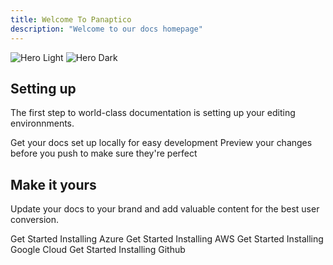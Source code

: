 ```yaml
---
title: Welcome To Panaptico
description: "Welcome to our docs homepage"
---
```


<img
  className="block dark:hidden"
  src="/images/hero-light.svg"
  alt="Hero Light"
/>
<img
  className="hidden dark:block"
  src="/images/hero-dark.svg"
  alt="Hero Dark"
/>

## Setting up

The first step to world-class documentation is setting up your editing environnments.

<CardGroup cols={2}>
  <Card
    title="Edit Your Docs"
    icon="pen-to-square"
    href="https://mintlify.com/docs/quickstart"
  >
    Get your docs set up locally for easy development
  </Card>
  <Card
    title="Preview Changes"
    icon="image"
    href="https://mintlify.com/docs/development"
  >
    Preview your changes before you push to make sure they're perfect
  </Card>
</CardGroup>

## Make it yours

Update your docs to your brand and add valuable content for the best user conversion.


<CardGroup cols={2}>
  <Card
    title="Azure Installation"
    icon="palette"
    href="https://mintlify.com/docs/settings/global"
  >
    Get Started Installing Azure
  </Card>
  <Card
    title="AWS Installation"
    icon="code"
    href="https://mintlify.com/docs/api-playground/openapi"
  >
    Get Started Installing AWS
  </Card>
  <Card
    title="Google Cloud Installation"
    icon="screwdriver-wrench"
    href="https://mintlify.com/docs/components/accordion"
  >
    Get Started Installing Google Cloud
  </Card>
  <Card
    title="Github Installation"
    icon="stars"
    href="https://mintlify.com/showcase"
  >
    Get Started Installing Github
  </Card>
</CardGroup>